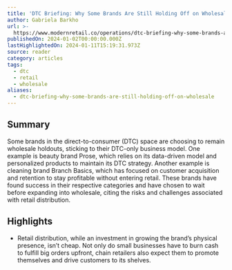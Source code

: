```yaml
---
title: 'DTC Briefing: Why Some Brands Are Still Holding Off on Wholesale'
author: Gabriela Barkho
url: >-
  https://www.modernretail.co/operations/dtc-briefing-why-some-brands-are-still-holding-off-on-wholesale/?utm_source=mrdis&utm_medium=email
publishedOn: 2024-01-02T00:00:00.000Z
lastHighlightedOn: 2024-01-11T15:19:31.973Z
source: reader
category: articles
tags:
  - dtc
  - retail
  - wholesale
aliases:
  - dtc-briefing-why-some-brands-are-still-holding-off-on-wholesale
---
```

## Summary

Some brands in the direct-to-consumer (DTC) space are choosing to remain wholesale holdouts, sticking to their DTC-only business model. One example is beauty brand Prose, which relies on its data-driven model and personalized products to maintain its DTC strategy. Another example is cleaning brand Branch Basics, which has focused on customer acquisition and retention to stay profitable without entering retail. These brands have found success in their respective categories and have chosen to wait before expanding into wholesale, citing the risks and challenges associated with retail distribution.

## Highlights
- Retail distribution, while an investment in growing the brand’s physical presence, isn’t cheap. Not only do small businesses have to burn cash to fulfill big orders upfront, chain retailers also expect them to promote themselves and drive customers to its shelves.
